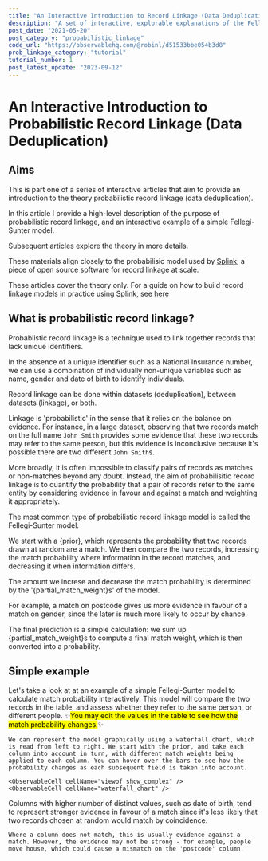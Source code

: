 ```yaml
---
title: "An Interactive Introduction to Record Linkage (Data Deduplication)"
description: "A set of interactive, explorable explanations of the Fellegi Sunter model, providing an introduction to probabilistic record linkage (data deduplication)."
post_date: "2021-05-20"
post_category: "probabilistic_linkage"
code_url: "https://observablehq.com/@robinl/d51533bbe054b3d8"
prob_linkage_category: "tutorial"
tutorial_number: 1
post_latest_update: "2023-09-12"
---
```








<CompactTutorialNav frontmatter={props.pageContext.frontmatter} />

# An Interactive Introduction to Probabilistic Record Linkage (Data Deduplication)

## Aims

This is part one of a series of interactive articles that aim to provide an introduction to the theory probabilistic record linkage (data deduplication).

In this article I provide a high-level description of the purpose of probabilistic record linkage, and an interactive example of a simple Fellegi-Sunter model.

Subsequent articles explore the theory in more details.

These materials align closely to the probabilisic model used by [Splink](http://github.com/moj-analytical-services/splink), a piece of open source software for record linkage at scale.

These articles cover the theory only.  For a guide on how to build record linkage models in practice using Splink, see [here](https://moj-analytical-services.github.io/splink/demos/tutorials/00_Tutorial_Introduction.html)

## What is probabilistic record linkage?

Probablistic record linkage is a technique used to link together records that lack unique identifiers.

In the absence of a unique identifier such as a National Insurance number, we can use a combination of individually non-unique variables such as name, gender and date of birth to identify individuals.

Record linkage can be done within datasets (deduplication), between datasets (linkage), or both.

Linkage is 'probabilistic' in the sense that it relies on the balance on evidence. For instance, in a large dataset, observing that two records match on the full name `John Smith` provides some evidence that these two records may refer to the same person, but this evidence is inconclusive because it's possible there are two different `John Smith`s.

More broadly, it is often impossible to classify pairs of records as matches or non-matches beyond any doubt. Instead, the aim of probabilisitic record linkage is to quantify the probability that a pair of records refer to the same entity by considering evidence in favour and against a match and weighting it appropriately.

The most common type of probabilistic record linkage model is called the Fellegi-Sunter model.

We start with a {prior}, which represents the probability that two records drawn at random are a match. We then compare the two records, increasing the match probability where information in the record matches, and decreasing it when information differs.

The amount we increse and decrease the match probability is determined by the '{partial_match_weight}s' of the model.

For example, a match on postcode gives us more evidence in favour of a match on gender, since the later is much more likely to occur by chance.

The final prediction is a simple calculation:  we sum up {partial_match_weight}s to compute a final match weight, which is then converted into a probability.

## Simple example

Let's take a look at at an example of a simple Fellegi-Sunter model to calculate match probability interactively. This model will compare the two records in the table, and assess whether they refer to the same person, or different people. ✨<mark>You may edit the values in the table to see how the match probability changes.</mark>✨


<WithObservableProvider notebook={notebook}>
    <ObservableCell cellName="table" />
    <ObservableCell cellName="estimated_probability" />

    We can represent the model graphically using a waterfall chart, which is read from left to right. We start with the prior, and take each column into account in turn, with different match weights being applied to each column. You can hover over the bars to see how the probability changes as each subsequent field is taken into account.

    <ObservableCell cellName="viewof show_complex" />
    <ObservableCell cellName="waterfall_chart" />
   Columns with higher number of distinct values, such as date of birth, tend to represent stronger evidence in favour of a match since it's less likely that two records chosen at random would match by coincidence.

    Where a column does not match, this is usually evidence against a match. However, the evidence may not be strong - for example, people move house, which could cause a mismatch on the 'postcode' column.



</WithObservableProvider>

<TutorialNav frontmatter={props.pageContext.frontmatter} />




